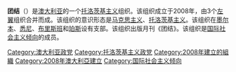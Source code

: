 '''团结'''（{{lang-en|Solidarity}}）是[[澳大利亚|澳大利亚]]的一个[[托洛茨基主义|托洛茨基主义]]组织。该组织成立于2008年，由3个[[左翼|左翼]]组织合并而成。该组织的意识形态是[[马克思主义|马克思主义]]、[[托洛茨基主义|托洛茨基主义]]。该组织在[[墨尔本|墨尔本]]、[[悉尼|悉尼]]、[[布里斯班|布里斯班]]和[[珀斯|珀斯]]设有支部。该组织出版月刊《团结》。该组织是[[国际社会主义倾向|国际社会主义倾向]]的成员。

[[Category:澳大利亚政党|Category:澳大利亚政党]]
[[Category:托洛茨基主义政党|Category:托洛茨基主义政党]]
[[Category:2008年建立的組織|Category:2008年建立的組織]]
[[Category:2008年澳大利亞建立|Category:2008年澳大利亞建立]]
[[Category:国际社会主义倾向|Category:国际社会主义倾向]]